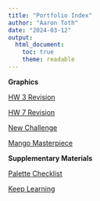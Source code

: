 ```yaml
---
title: "Portfolio Index"
author: "Aaron Toth"
date: "2024-03-12"
output:
  html_document:
    toc: true
    theme: readable
---
```


**Graphics**

[HW 3 Revision](1_HW_3_Revision/HW_3_Revision.html)

[HW 7 Revision](2_HW_7_Revision/HW_7_Revision.html)

[New Challenge](3_New_Challenge/New_Challenge.html)

[Mango Masterpiece](4_Mango_Masterpiece/Mango_Masterpiece.html)


**Supplementary Materials**

[Palette Checklist](5_Palette_Checklist/Palette_Checklist.html)

[Keep Learning](6_Keep_Learning/Keep_Learning.html)